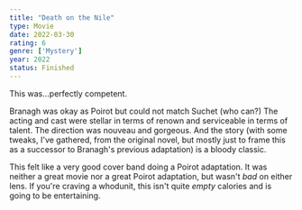 ```yaml
---
title: "Death on the Nile"
type: Movie
date: 2022-03-30
rating: 6
genre: ['Mystery']
year: 2022
status: Finished
---
```


This was...perfectly competent.

Branagh was okay as Poirot but could not match Suchet (who can?) The acting and cast were stellar in terms of renown and serviceable in terms of talent. The direction was nouveau and gorgeous. And the story (with some tweaks, I've gathered, from the original novel, but mostly just to frame this as a successor to Branagh's previous adaptation) is a bloody classic.

This felt like a very good cover band doing a Poirot adaptation. It was neither a great movie nor a great Poirot adaptation, but wasn't _bad_ on either lens. If you're craving a whodunit, this isn't quite _empty_ calories and is going to be entertaining.
